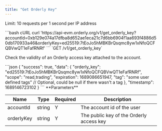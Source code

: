 ```yaml
---
title: "Get Orderly Key"
---
```


Limit: 10 requests per 1 second per IP address

<RequestExample>
```bash cURL
curl 'https://api-evm.orderly.org/v1/get_orderly_key?accountId=0xb129e074a17dfba8d652ae1eca21c7d6bb6904f1aa693f4886d50db170933a46&orderlyKey=ed25519:7tEoJo5hMBKBrQsqmc8yw1xNfoQCFQBVwQT1eFafRNRf'
```
</RequestExample>
`GET /v1/get_orderly_key`

Check the validity of an Orderly access key attached to the account.

<ResponseExample>
```json
{
    "success": true,
    "data": {
        "orderly_key": "ed25519:7tEoJo5hMBKBrQsqmc8yw1xNfoQCFQBVwQT1eFafRNRf",
        "scope": "read,trading",
        "expiration": 1689086651947,
        "tag": "some user defined tags" // Optional, could be null if there wasn't a tag
    },
    "timestamp": 1689146723102
}
```
</ResponseExample>
**Parameters**

| Name       | Type   | Required | Description                              |
|------------|--------|----------|------------------------------------------|
| accountId  | string | Y        | The account id of the user               |
| orderlyKey | string | Y        | The public key of the Orderly access key |
